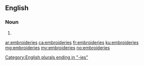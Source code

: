 ==English==

===Noun===
{{head|en|plural}}

# {{plural of|embroidery|lang=en}}

[[Category:English plurals ending in "-ies"]]

[[ar:embroideries]]
[[ca:embroideries]]
[[fr:embroideries]]
[[ku:embroideries]]
[[mg:embroideries]]
[[my:embroideries]]
[[no:embroideries]]